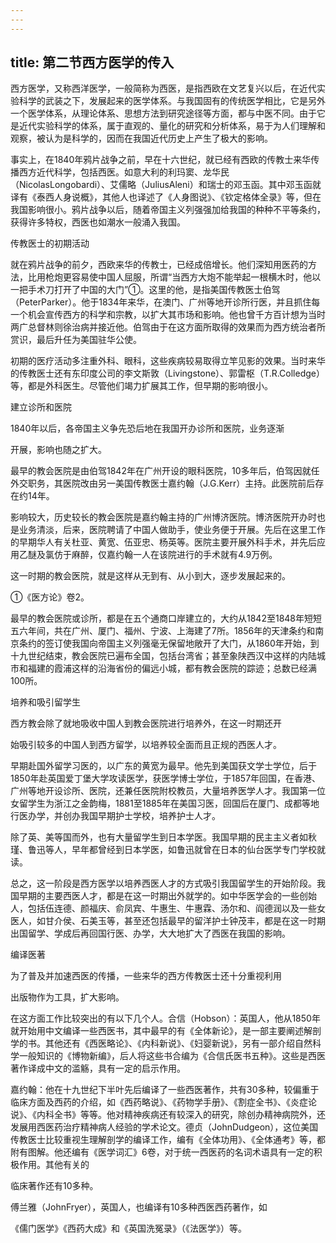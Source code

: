 ```yaml
---
---
---
```

title: 第二节西方医学的传入
---



西方医学，又称西洋医学，一般简称为西医，是指西欧在文艺复兴以后，在近代实验科学的武装之下，发展起来的医学体系。与我国固有的传统医学相比，它是另外一个医学体系，从理论体系、思想方法到研究途径等方面，都与中医不同。由于它是近代实验科学的体系，属于直观的、量化的研究和分析体系，易于为人们理解和观察，被认为是科学的，因而在我国近代历史上产生了极大的影响。

事实上，在1840年鸦片战争之前，早在十六世纪，就已经有西欧的传教士来华传播西方近代科学，包括西医。如意大利的利玛窦、龙华民（NicolasLongobardi）、艾儒略（JuliusAleni）和瑞士的邓玉函。其中邓玉函就译有《泰西人身说概》，其他人也译述了《人身图说》、《钦定格体全录》等，但在我国影响很小。鸦片战争以后，随着帝国主义列强强加给我国的种种不平等条约，获得许多特权，西医也如潮水一般涌入我国。

传教医士的初期活动

就在鸦片战争的前夕，西欧来华的传教士，已经成倍增长。他们深知用医药的方法，比用枪炮更容易使中国人屈服，所谓“当西方大炮不能举起一根横木时，他以一把手术刀打开了中国的大门”①。这里的他，是指美国传教医士伯驾（PeterParker）。他于1834年来华，在澳门、广州等地开诊所行医，并且抓住每一个机会宣传西方的科学和宗教，以扩大其市场和影响。他也曾千方百计想为当时两广总督林则徐治病并接近他。伯驾由于在这方面所取得的效果而为西方统治者所赏识，最后升任为美国驻华公使。

初期的医疗活动多注重外科、眼科，这些疾病较易取得立竿见影的效果。当时来华的传教医士还有东印度公司的李文斯敦（Livingstone）、郭雷枢（T.R.Colledge）等，都是外科医生。尽管他们竭力扩展其工作，但早期的影响很小。

建立诊所和医院

1840年以后，各帝国主义争先恐后地在我国开办诊所和医院，业务逐渐

开展，影响也随之扩大。

最早的教会医院是由伯驾1842年在广州开设的眼科医院，10多年后，伯驾因就任外交职务，其医院改由另一美国传教医士嘉约翰（J.G.Kerr）主持。此医院前后存在约14年。

影响较大，历史较长的教会医院是嘉约翰主持的广州博济医院。博济医院开办时也是业务清淡，后来，医院聘请了中国人做助手，使业务便于开展。先后在这里工作的早期华人有关杜亚、黄宽、伍亚忠、杨英等。医院主要开展外科手术，并先后应用乙醚及氯仿于麻醉，仅嘉约翰一人在该院进行的手术就有4.9万例。

这一时期的教会医院，就是这样从无到有、从小到大，逐步发展起来的。

①《医方论》卷2。

最早的教会医院或诊所，都是在五个通商口岸建立的，大约从1842至1848年短短五六年间，共在广州、厦门、福州、宁波、上海建了7所。1856年的天津条约和南京条约的签订使我国向帝国主义列强毫无保留地敞开了大门，从1860年开始，到十九世纪结束，教会医院已遍布全国，包括台湾省；甚至象陕西汉中这样的内陆城市和福建的霞浦这样的沿海省份的偏远小城，都有教会医院的踪迹；总数已经满100所。

培养和吸引留学生

西方教会除了就地吸收中国人到教会医院进行培养外，在这一时期还开

始吸引较多的中国人到西方留学，以培养较全面而且正规的西医人才。

早期赴国外留学习医的，以广东的黄宽为最早。他先到美国获文学士学位，后于1850年赴英国爱丁堡大学攻读医学，获医学博士学位，于1857年回国，在香港、广州等地开设诊所、医院，还兼任医院附校教员，大量培养医学人才。我国第一位女留学生为浙江之金韵梅，1881至1885年在美国习医，回国后在厦门、成都等地行医办学，并创办我国早期护士学校，培养护士人才。

除了英、美等国而外，也有大量留学生到日本学医。我国早期的民主主义者如秋瑾、鲁迅等人，早年都曾经到日本学医，如鲁迅就曾在日本的仙台医学专门学校就读。

总之，这一阶段是西方医学以培养西医人才的方式吸引我国留学生的开始阶段。我国早期的主要西医人才，都是在这一时期出外就学的。如中华医学会的一些创始人，包括伍连德、颜福庆、俞凤宾、牛惠生、牛惠霖、汤尔和、阎德润以及一些女医人，如甘介侯、石美玉等，甚至还包括最早的留洋护士钟茂丰，都是在这一时期出国留学、学成后再回国行医、办学，大大地扩大了西医在我国的影响。

编译医著

为了普及并加速西医的传播，一些来华的西方传教医士还十分重视利用

出版物作为工具，扩大影响。

在这方面工作比较突出的有以下几个人。合信（Hobson）：英国人，他从1850年就开始用中文编译一些西医书，其中最早的有《全体新论》，是一部主要阐述解剖学的书。其他还有《西医略论》、《内科新说》、《妇婴新说》，另有一部介绍自然科学一般知识的《博物新编》，后人将这些书合编为《合信氏医书五种》。这些是西医著作译成中文的滥觞，具有一定的启示作用。

嘉约翰：他在十九世纪下半叶先后编译了一些西医著作，共有30多种，较偏重于临床方面及西药的介绍，如《西药略说》、《药物学手册》、《割症全书》、《炎症论说》、《内科全书》等等。他对精神疾病还有较深入的研究，除创办精神病院外，还发展用西医药治疗精神病人经验的学术论文。德贞（JohnDudgeon），这位美国传教医士比较重视生理解剖学的编译工作，编有《全体功用》、《全体通考》等，都附有图解。他还编有《医学词汇》6卷，对于统一西医药的名词术语具有一定的积极作用。其他有关的

临床著作还有10多种。

傅兰雅（JohnFryer），英国人，也编译有10多种西医西药著作，如

《儒门医学》《西药大成》和《英国洗冤录》（《法医学》）等。